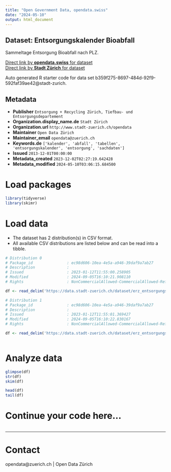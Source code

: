 ```yaml
---
title: "Open Government Data, opendata.swiss"
date: "2024-05-10"
output: html_document
---
```


## Dataset: Entsorgungskalender Bioabfall

Sammeltage Entsorgung Bioabfall nach PLZ.

[Direct link by **opendata.swiss** for dataset](https://opendata.swiss/de/dataset/entsorgungskalender-bioabfall2)<br>
[Direct link by **Stadt Zürich** for dataset](https://data.stadt-zuerich.ch/dataset/erz_entsorgungskalender_bioabfall)

Auto generated R starter code for data set b359f275-8697-484d-92f9-592faf39ae42@stadt-zurich.

## Metadata

- **Publisher** `Entsorgung + Recycling Zürich, Tiefbau- und Entsorgungsdepartement`
- **Organization.display_name.de** `Stadt Zürich`
- **Organization.url** `http://www.stadt-zuerich.ch/opendata`
- **Maintainer** `Open Data Zürich`
- **Maintainer_email** `opendata@zuerich.ch`
- **Keywords.de** `['kalender', 'abfall', 'tabellen', 'entsorgungskalender', 'entsorgung', 'sachdaten']`
- **Issued** `2013-12-01T00:00:00`
- **Metadata_created** `2023-12-02T02:27:19.642428`
- **Metadata_modified** `2024-05-10T03:06:15.684500`


# Load packages

```r

library(tidyverse)
library(skimr)

```

# Load data

-   The dataset has 2 distribution(s) in CSV format.
-   All available CSV distributions are listed below and can be read into a tibble.

```r

# Distribution 0
# Package_id               : ec98d606-10ea-4e5a-a946-39daf9a7ab27
# Description              : 
# Issued                   : 2023-01-12T11:55:00.258905
# Modified                 : 2024-09-05T16:10:21.908110
# Rights                   : NonCommercialAllowed-CommercialAllowed-ReferenceNotRequired

df <- read_delim('https://data.stadt-zuerich.ch/dataset/erz_entsorgungskalender_bioabfall/download/entsorgungskalender_bioabfall_2023.csv')

# Distribution 1
# Package_id               : ec98d606-10ea-4e5a-a946-39daf9a7ab27
# Description              : 
# Issued                   : 2023-01-12T11:55:01.369427
# Modified                 : 2024-09-05T16:10:22.830167
# Rights                   : NonCommercialAllowed-CommercialAllowed-ReferenceNotRequired

df <- read_delim('https://data.stadt-zuerich.ch/dataset/erz_entsorgungskalender_bioabfall/download/entsorgungskalender_bioabfall_2024.csv')



```

# Analyze data

```r

glimpse(df)
str(df)
skim(df)

head(df)
tail(df)

```

# Continue your code here...

```r

```

------------------------------------------------------------------------

# Contact

opendata@zuerich.ch | Open Data Zürich
